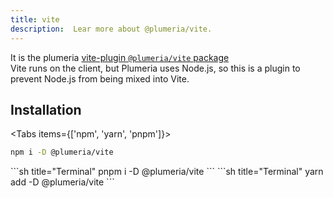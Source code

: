 ```yaml
---
title: vite
description:  Lear more about @plumeria/vite.
---
```


It is the plumeria [vite-plugin `@plumeria/vite` package](https://www.npmjs.com/package/@plumeria/vite)  
Vite runs on the client, but Plumeria uses Node.js, so this is a plugin to prevent Node.js from being mixed into Vite.

## Installation
<Tabs items={['npm',  'yarn', 'pnpm']}>
<Tab>
```sh title="Terminal"
npm i -D @plumeria/vite
```
</Tab>
<Tab>
```sh title="Terminal"
pnpm i -D @plumeria/vite
```
</Tab>
<Tab>
```sh title="Terminal"
yarn add -D @plumeria/vite
```
</Tab>
</Tabs>

<Cards>
  <Card title="See more about Installation vite-plugin" href="/docs/getting-started/installation#vite-nodejs-build-externalization" />
</Cards>